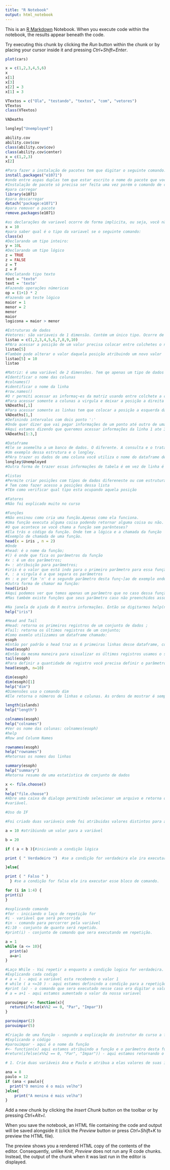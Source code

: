 ```yaml
---
title: "R Notebook"
output: html_notebook
---
```


This is an [R Markdown](http://rmarkdown.rstudio.com) Notebook. When you execute code within the notebook, the results appear beneath the code. 

Try executing this chunk by clicking the *Run* button within the chunk or by placing your cursor inside it and pressing *Ctrl+Shift+Enter*. 

```r
plot(cars)
```
```r
x = c(1,2,3,4,5,6)
x
x[1]
x[3]
x[2] = 3
x[1] = 3
```


```r
VTextos = c("Ola", "testando", "textos", "com", "vetores")
VTextos
class(VTextos)
```


```r
VADeaths
```


```r
longley["Unemployed"]
```
```r
ability.cov
ability.cov$cov
class(ability.cov$cov)
class(ability.cov$center)
x = c(1,2,3)
x[2]
```


```r
#Para fazer a instalação de pacotes tem que digitar o seguinte comando:
install.packages("e1071")
#onde entre aspas duplas tem que estar escrito o nome do pacote que você quer instalar
#Instalação de pacote só precisa ser feita uma vez porém o comando de carregar o pacote precisa er feito sempre
#para carregar
library(e1071)
#para descarregar
detach("package:e1071")
#para remover o pacote
remove.packages(e1071)
```


```r
#as declarações de variavel ocorre de forma implicita, ou seja, você não precisa dizer o tipo da variavel
x = 10
#para saber qual é o tipo da variavel se o seguinte comando:
class(x)
#Declarando um tipo inteiro:
y = 10L
#Declarando um tipo lógico
z = TRUE
z = FALSE
z = T
z = F
#Declatando tipo texto
text = "texto"
text = 'texto'
#Fazendo operações númericas
op = (1+1) * 2
#Fazendo um teste lógico
maior = 1
menor = 2
menor
maior
logicona = maior > menor
```


```r
#Estruturas de dados
#Vetores: são variaveis de 1 dimensão. Contém um único tipo. Ocorre de forma implicita a declaração do seu tipo. E no vetor todos os dados tem que ser do mesmo tipo. Como declarar:
listao = c(1,2,3,4,5,6,7,8,9,10)
#PAra acessar a posição de um valor precisa colocar entre colchetes o núemro da sua posição:
listao[5]
#Também pode alterar o valor daquela posição atribuindo um novo valor
listao[5] = 10
listao
```


```r
#Matriz: é uma variável de 2 dimensões. Tem qe apenas um tipo de dados comando para identificar os nomes da linhas e colunas.
#Identificar o nome das colunas
#colnames()
#identificar o nome da linha
#row.names()
#O r permiti acessar as informaç~es da matriz usando entre colchete a célula, linha ou coluna que deseja acessar
#Para acessar somente a colunas a virgula e deixar a posição a direita da virgula:
VADeaths[,1]
#Para acessar somente as linhas tem que colocar a posição a esquerda da virgula
VADeaths[1,]
#Definindo intervalos com dois ponto ':'
#Onde quer dizer que vai pegar informações de um ponto até outro de uma linha ou coluna
#Aqui estamos dizendo que queremos acessar informações da linha 1 ate 3 sem definir as colunas
VADeaths[1:3,]
```


```r
#Dataframe
#Ele se asemelha a um banco de dados. O diferente. A consulta e o tratamento das informaçoes é a mesma que a matrix
#Um exemplo dessa estrutura e o longley.
#PAra trazer os dados de uma coluna você utiliza o nome do dataframe depois cifrão depois o nome da coluna 
longley$Unemployed
#Outra forma de trazer essas informações de tabela é em vez de linha é digitar o nome do dataframe depois digitar o nome das coluna entre aspas e colchetes
```


```r
#listas
#Permite criar posições com tipos de dados difereneste ou com estruturas de dados diferentes.
# Tem como fazer acesso a posições dessa lista
#TEm como verificar qual tipo esta ocupando aquela posição
```


```r
#Fatores
#Não foi explicado muito no curso
```


```r
#Funções
#Não ensinou como cria uma função.Apenas como ela funciona. 
#Uma função executa alguma coisa podendo retornar alguma coisa ou não. E o que está entre os prênteses são os parâmetro de entrada para aquela função trabalhe com esse valor.
#O que acontece se você chama a função sem parênteses?
#Ela trás o código da função. Onde tem a lógica e a chamada da função
#Exemplo de chamada de uma função.
head(x = iris , n = 2)
#Onde
#head: é o nome da função;
#() é onde que fica os parâmetros da função
#x : é um dos parâmetros;
#= : atribuição para parâmetros;
#iris é o valor que está indo para o primeiro parâmetro para essa função de exemplo
#, : a virgula é a que separa os parâmetros
#n : e por fim 'n' é o segundo parâmetro desta funç~]ao de exemplo onde está recebendo o seguinto valor representado por = 2.
#Outra forma de chamar ma função:
head(iris)
#Aqui podemos ver que temos apenas um parâmetro que no caso dessa função ele só precisa de uma entrada.
#Mas também existe funções que seus parâmetro caso não preenchidos assumem valores padrões.
```


```r
#Na janela de ajuda do R mostra informações. Então se digitarmos help(nome da função) ele vai mostrar sobre aquela função. Como no exemplo a seguir
help("iris")
```


```r
#Head and Tail
#Head: retorna os primeiros registros de um conjunto de dados ;
#Tail: retorna os últimos registros de um conjunto;
#Como exemlo utilizamos um dataframe chamado:
esoph
#Então por padrão o head traz as 6 primeiras linhas desse dataframe, contruímos o seguinte código:
head(esoph)
#Então da mesma maneira para visualizar os últimos registros usamos o seguinte código:
tail(esoph)
#Para definir a quantidade de registro você precisa definir o parâmetro N seegue. Onde n recebe um valor da quantidade que você deseja mostrar de registro. Então o código ficaria assim:
head(esoph, n=10)
```


```r
dim(esoph)
dim(esoph)[1]
help("dim")
#Dimensões usa o comando dim
#Ele retorna o números de linhas e colunas. As ordens de mostrar é sempre na ordem de linhas e depois as colunas.
```


```r
length(islands)
help("length")
```


```r
colnames(esoph)
help("colnames")
#Ver os nome das colunas: colnames(esoph)
#help
#Row and Colunm Names
```


```r
rownames(esoph)
help("rownames")
#Retornas os nomes das linhas
```

```r
summary(esoph)
help("summary")
#Retorna resumo de uma estatística de conjunto de dados
```

```r
x <- file.choose()
x
help("file.choose")
#Abre uma caixa de dialogo permitindo selecionar um arquivo e retorna o caminho desse arquivo podendo assim jogar esse caminho para uma
#variável.
```


```r
#Uso do IF

#Foi criado duas variáveis onde foi atribuidas valores distintos para ambas. E usamos o If para executar um teste logico sendo assim ficamos:

a = 10 #atribiundo um valor para a variável

b = 20

if ( a < b ){#iniciando a condição lógica

print ( " Verdadeiro ")  #se a condição for verdadeira ele ira executar esse  bloco de comando

}else{

print ( " Falso " )
  } #se a condição for falsa ele ira executar esse bloco de comando.
```
```r
for (i in 1:4) {
print(i)  
}

#explicando comando
#for - iniciando o laço de repetição for
#i - variável que será percorrida
#in - comando para percorrer pela variável
#1:10 - conjunto de quanto será repetido.
#print(i) - conjunto de comando que sera executando em repetição.
```
```r


a = 1
while (a <= 10){
  print(a)
  a=a+1
}

#Laço While - Vai repetir a enquanto a condição logica for verdadeira. Acredito que o laço while não tem muito mistério porque le vai estar sempre executando o código quando a condição do seu parâmetro for verdadeira.
#Explicando cada codigo
# a = 1 - aqui a variável esta recebendo o valor 1
# while ( a <=10 ) - aqui estamos definindo a condição para a repetição que só repete enquanto ela for verdadeira
#print (a) - o comando que sera executado nesse caso era digitar o valor da variavel a
# a = a+1 - aqui estamos aumentado o valor da nossa variavel
```
```r
parouimpar <- function(x){
  return(ifelse(x%%2 == 0, "Par", "Impar"))
}

parouimpar(2)
parouimpar(5)

#Criação de uma função - segundo a explicação do instrutor do curso a função é usada para quando vc usa um conjunto de código com muita frequência.
#Explicando o código
#parouimpar - aqui é o nome da função
#<- function(x) aqui estamos atribuindo a função e o parâmetro desta função
#return(ifelse(x%%2 == 0, "Par", "Impar")) - aqui estamos retornando o resultado de uma condição em relação a parâmetro de entrada.
```
```r
# 1. Crie duas variáveis Ana e Paulo e atribua a elas valores de suas idades, sendo respectivamente 8 e 12 anos. As variáveis devem ser do tipo inteiro. Imprima no console "A menina é mais elha" ou "O menino é mais velho" como resultado

ana = 8
paulo = 12
if (ana < paulo){
  print("O menino é o mais velho")
}else{
    print("A menina é mais velha")
}
```





Add a new chunk by clicking the *Insert Chunk* button on the toolbar or by pressing *Ctrl+Alt+I*.

When you save the notebook, an HTML file containing the code and output will be saved alongside it (click the *Preview* button or press *Ctrl+Shift+K* to preview the HTML file).

The preview shows you a rendered HTML copy of the contents of the editor. Consequently, unlike *Knit*, *Preview* does not run any R code chunks. Instead, the output of the chunk when it was last run in the editor is displayed.
